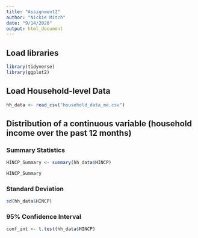 ```yaml
---
title: "Assignment2"
author: "Nickie Mitch"
date: "9/14/2020"
output: html_document
---
```


## Load libraries

```r
library(tidyverse)
library(ggplot2)
```

## Load Household-level Data
```r
hh_data <- read_csv("household_data_me.csv")
```

## Distribution of a continuous variable (household income over the past 12 months)

### Summary Statistics

```r
HINCP_Summary <- summary(hh_data$HINCP)

HINCP_Summary
```

### Standard Deviation
```r
sd(hh_data$HINCP)
```

### 95% Confidence Interval
```r
conf_int <- t.test(hh_data$HINCP)
```